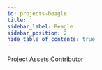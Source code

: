 ```yaml
---
id: projects-beagle
title: ''
sidebar_label: Beagle
sidebar_position: 2
hide_table_of_contents: true
---
```




<Banner
  goalStatement={configs.beagle.goal_statement}
  projectTags={configs.beagle.project_tags}
/>

<Tabs>
  <TabItem value="summary" label="Summary" default>
    <Summary
      headline={configs.beagle.headline}
      description={configs.beagle.description}
      level={configs.beagle.level_of_difficulty}
      roles={configs.beagle.roles}
    />
  </TabItem>
  <TabItem value="project-assets" label="Project Assets" default>
    Project Assets
  </TabItem>
  <TabItem value="contributors" label="Contributors">
    Contributor
  </TabItem>
</Tabs>
